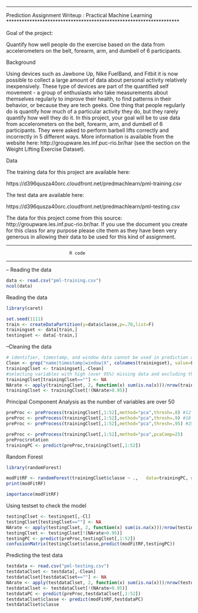 *******************************************************************
 Prediction Assignment Writeup : Practical Machine Learning
*******************************************************************

Goal of the project:

Quantify how well people do the exercise based on the data from accelerometers on the belt, forearm, arm, and dumbell of 6 participants.

Background

Using devices such as Jawbone Up, Nike FuelBand, and Fitbit it is now possible to collect a large amount of data about personal activity relatively inexpensively. These type of devices are part of the quantified self movement - a group of enthusiasts who take measurements about themselves regularly to improve their health, to find patterns in their behavior, or because they are tech geeks. One thing that people regularly do is quantify how much of a particular activity they do, but they rarely quantify how well they do it. In this project, your goal will be to use data from accelerometers on the belt, forearm, arm, and dumbell of 6 participants. They were asked to perform barbell lifts correctly and incorrectly in 5 different ways. More information is available from the website here: http://groupware.les.inf.puc-rio.br/har (see the section on the Weight Lifting Exercise Dataset).

Data

The training data for this project are available here:

https://d396qusza40orc.cloudfront.net/predmachlearn/pml-training.csv

The test data are available here:

https://d396qusza40orc.cloudfront.net/predmachlearn/pml-testing.csv


The data for this project come from this source: http://groupware.les.inf.puc-rio.br/har. If you use the document you create for this class for any purpose please cite them as they have been very generous in allowing their data to be used for this kind of assignment.

**********************************************************************
                            R code
**********************************************************************

-- Reading the data

```r
data <- read.csv("pml-training.csv")
ncol(data)


```
Reading the data
 
```r
library(caret)
```
```r
set.seed(1111)
train <- createDataPartition(y=data$classe,p=.70,list=F)
trainingset <- data[train,]
testingset <- data[-train,]
```
--Cleaning the data
```r
# identifier, timestamp, and window data cannot be used in prediction and that is the reason for excluding them
Clean <- grep("name|timestamp|window|X", colnames(trainingset), value=F) 
trainingClset <- trainingset[,-Clean]
#selecting variables with high (over 95%) missing data and excluding them
trainingClset[trainingClset==""] <- NA
NArate <- apply(trainingClset, 2, function(x) sum(is.na(x)))/nrow(trainingClset)
trainingClset <- trainingClset[!(NArate>0.95)]

```
Principal Component Analysis as the number of variables are over 50
```r
preProc <- preProcess(trainingClset[,1:52],method="pca",thresh=.8) #12 components are required
preProc <- preProcess(trainingClset[,1:52],method="pca",thresh=.9) #18 components are required
preProc <- preProcess(trainingClset[,1:52],method="pca",thresh=.95) #25 components are required

preProc <- preProcess(trainingClset[,1:52],method="pca",pcaComp=25) 
preProc$rotation
trainingPC <- predict(preProc,trainingClset[,1:52])
```
Random Forest 
```r
library(randomForest)
```
```r
modFitRF <- randomForest(trainingClset$classe ~ .,   data=trainingPC, do.trace=F)
print(modFitRF)
```
```r
importance(modFitRF) 
```
Using testset to check the model
```r
testingClset <- testingset[,-Cl]
testingClset[testingClset==""] <- NA
NArate <- apply(testingClset, 2, function(x) sum(is.na(x)))/nrow(testingClset)
testingClset <- testingClset[!(NArate>0.95)]
testingPC <- predict(preProc,testingClset[,1:52])
confusionMatrix(testingClset$classe,predict(modFitRF,testingPC))
```
Predicting the test data
```r
testdata <- read.csv("pml-testing.csv")
testdataClset <- testdata[,-Clean]
testdataClset[testdataClset==""] <- NA
NArate <- apply(testdataClset, 2, function(x) sum(is.na(x)))/nrow(testdataClset)
testdataClset <- testdataClset[!(NArate>0.95)]
testdataPC <- predict(preProc,testdataClset[,1:52])
testdataClset$classe <- predict(modFitRF,testdataPC)
testdataClset$classe
```